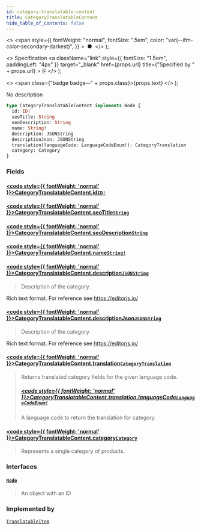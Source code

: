 ```yaml
---
id: category-translatable-content
title: CategoryTranslatableContent
hide_table_of_contents: false
---
```


  <>
    <span
      style={{
        fontWeight: "normal",
        fontSize: ".5em",
        color: "var(--ifm-color-secondary-darkest)",
      }}
    >
      &nbsp;●&nbsp;
    </span>
  </>
);

  <>
    Specification
    <a
      className="link"
      style={{ fontSize: "1.5em", paddingLeft: "4px" }}
      target="\_blank"
      href={props.url}
      title={"Specified by " + props.url}
    >
      ⎘
    </a>
  </>
);

  <>
    <span class={"badge badge--" + props.class}>{props.text}</span>
  </>
);

No description

```graphql
type CategoryTranslatableContent implements Node {
  id: ID!
  seoTitle: String
  seoDescription: String
  name: String!
  description: JSONString
  descriptionJson: JSONString
  translation(languageCode: LanguageCodeEnum!): CategoryTranslation
  category: Category
}
```

### Fields

#### [<code style={{ fontWeight: 'normal' }}>CategoryTranslatableContent.<b>id</b></code>](#)<Bullet />[`ID!`](../../../developer/api-reference/scalars/id) <Badge class="secondary" text="non-null"/> <Badge class="secondary" text="scalar"/>

>

#### [<code style={{ fontWeight: 'normal' }}>CategoryTranslatableContent.<b>seoTitle</b></code>](#)<Bullet />[`String`](../../../developer/api-reference/scalars/string) <Badge class="secondary" text="scalar"/>

>

#### [<code style={{ fontWeight: 'normal' }}>CategoryTranslatableContent.<b>seoDescription</b></code>](#)<Bullet />[`String`](../../../developer/api-reference/scalars/string) <Badge class="secondary" text="scalar"/>

>

#### [<code style={{ fontWeight: 'normal' }}>CategoryTranslatableContent.<b>name</b></code>](#)<Bullet />[`String!`](../../../developer/api-reference/scalars/string) <Badge class="secondary" text="non-null"/> <Badge class="secondary" text="scalar"/>

>

#### [<code style={{ fontWeight: 'normal' }}>CategoryTranslatableContent.<b>description</b></code>](#)<Bullet />[`JSONString`](../../../developer/api-reference/scalars/jsonstring) <Badge class="secondary" text="scalar"/>

> Description of the category.

Rich text format. For reference see https://editorjs.io/

>

#### [<code style={{ fontWeight: 'normal' }}>CategoryTranslatableContent.<b>descriptionJson</b></code>](#)<Bullet />[`JSONString`](../../../developer/api-reference/scalars/jsonstring) <Badge class="secondary" text="scalar"/>

> Description of the category.

Rich text format. For reference see https://editorjs.io/

>

#### [<code style={{ fontWeight: 'normal' }}>CategoryTranslatableContent.<b>translation</b></code>](#)<Bullet />[`CategoryTranslation`](../../../developer/api-reference/objects/category-translation) <Badge class="secondary" text="object"/>

> Returns translated category fields for the given language code.
>
> ##### [<code style={{ fontWeight: 'normal' }}>CategoryTranslatableContent.translation.<b>languageCode</b></code>](#)<Bullet />[`LanguageCodeEnum!`](../../../developer/api-reference/enums/language-code-enum) <Badge class="secondary" text="non-null"/> <Badge class="secondary" text="enum"/>
>
> A language code to return the translation for category.

#### [<code style={{ fontWeight: 'normal' }}>CategoryTranslatableContent.<b>category</b></code>](#)<Bullet />[`Category`](../../../developer/api-reference/objects/category) <Badge class="secondary" text="object"/>

> Represents a single category of products.

### Interfaces

#### [`Node`](../../../developer/api-reference/interfaces/node) <Badge class="secondary" text="interface"/>

> An object with an ID

### Implemented by

[`TranslatableItem`](../../../developer/api-reference/unions/translatable-item) <Badge class="secondary" text="union"/>
